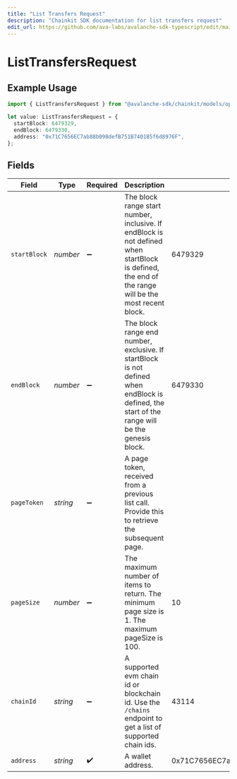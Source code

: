 ```yaml
---
title: "List Transfers Request"
description: "Chainkit SDK documentation for list transfers request"
edit_url: https://github.com/ava-labs/avalanche-sdk-typescript/edit/main/chainkit/docs/models/operations/listtransfersrequest.md
---
```


# ListTransfersRequest

## Example Usage

```typescript
import { ListTransfersRequest } from "@avalanche-sdk/chainkit/models/operations";

let value: ListTransfersRequest = {
  startBlock: 6479329,
  endBlock: 6479330,
  address: "0x71C7656EC7ab88b098defB751B7401B5f6d8976F",
};
```

## Fields

| Field                                                                                                                                               | Type                                                                                                                                                | Required                                                                                                                                            | Description                                                                                                                                         | Example                                                                                                                                             |
| --------------------------------------------------------------------------------------------------------------------------------------------------- | --------------------------------------------------------------------------------------------------------------------------------------------------- | --------------------------------------------------------------------------------------------------------------------------------------------------- | --------------------------------------------------------------------------------------------------------------------------------------------------- | --------------------------------------------------------------------------------------------------------------------------------------------------- |
| `startBlock`                                                                                                                                        | *number*                                                                                                                                            | :heavy_minus_sign:                                                                                                                                  | The block range start number, inclusive. If endBlock is not defined when startBlock is defined, the end of the range will be the most recent block. | 6479329                                                                                                                                             |
| `endBlock`                                                                                                                                          | *number*                                                                                                                                            | :heavy_minus_sign:                                                                                                                                  | The block range end number, exclusive. If startBlock is not defined when endBlock is defined, the start of the range will be the genesis block.     | 6479330                                                                                                                                             |
| `pageToken`                                                                                                                                         | *string*                                                                                                                                            | :heavy_minus_sign:                                                                                                                                  | A page token, received from a previous list call. Provide this to retrieve the subsequent page.                                                     |                                                                                                                                                     |
| `pageSize`                                                                                                                                          | *number*                                                                                                                                            | :heavy_minus_sign:                                                                                                                                  | The maximum number of items to return. The minimum page size is 1. The maximum pageSize is 100.                                                     | 10                                                                                                                                                  |
| `chainId`                                                                                                                                           | *string*                                                                                                                                            | :heavy_minus_sign:                                                                                                                                  | A supported evm chain id or blockchain id. Use the `/chains` endpoint to get a list of supported chain ids.                                         | 43114                                                                                                                                               |
| `address`                                                                                                                                           | *string*                                                                                                                                            | :heavy_check_mark:                                                                                                                                  | A wallet address.                                                                                                                                   | 0x71C7656EC7ab88b098defB751B7401B5f6d8976F                                                                                                          |